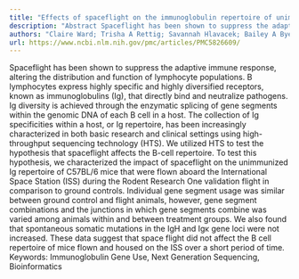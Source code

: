 ```yaml
---
title: "Effects of spaceflight on the immunoglobulin repertoire of unimmunized C57BL/6 mice"
description: "Abstract Spaceflight has been shown to suppress the adaptive immune response, altering the distribution and function of lymphocyte populations. B lymphocytes express highly specific and highly diversi..."
authors: "Claire Ward; Trisha A Rettig; Savannah Hlavacek; Bailey A Bye; Michael J Pecaut; Stephen K Chapes"
url: https://www.ncbi.nlm.nih.gov/pmc/articles/PMC5826609/
---
```


Spaceflight has been shown to suppress the adaptive immune response, altering the distribution and function of lymphocyte populations. B lymphocytes express highly specific and highly diversified receptors, known as immunoglobulins (Ig), that directly bind and neutralize pathogens. Ig diversity is achieved through the enzymatic splicing of gene segments within the genomic DNA of each B cell in a host. The collection of Ig specificities within a host, or Ig repertoire, has been increasingly characterized in both basic research and clinical settings using high-throughput sequencing technology (HTS). We utilized HTS to test the hypothesis that spaceflight affects the B-cell repertoire. To test this hypothesis, we characterized the impact of spaceflight on the unimmunized Ig repertoire of C57BL/6 mice that were flown aboard the International Space Station (ISS) during the Rodent Research One validation flight in comparison to ground controls. Individual gene segment usage was similar between ground control and flight animals, however, gene segment combinations and the junctions in which gene segments combine was varied among animals within and between treatment groups. We also found that spontaneous somatic mutations in the IgH and Igκ gene loci were not increased. These data suggest that space flight did not affect the B cell repertoire of mice flown and housed on the ISS over a short period of time. Keywords: Immunoglobulin Gene Use, Next Generation Sequencing, Bioinformatics
